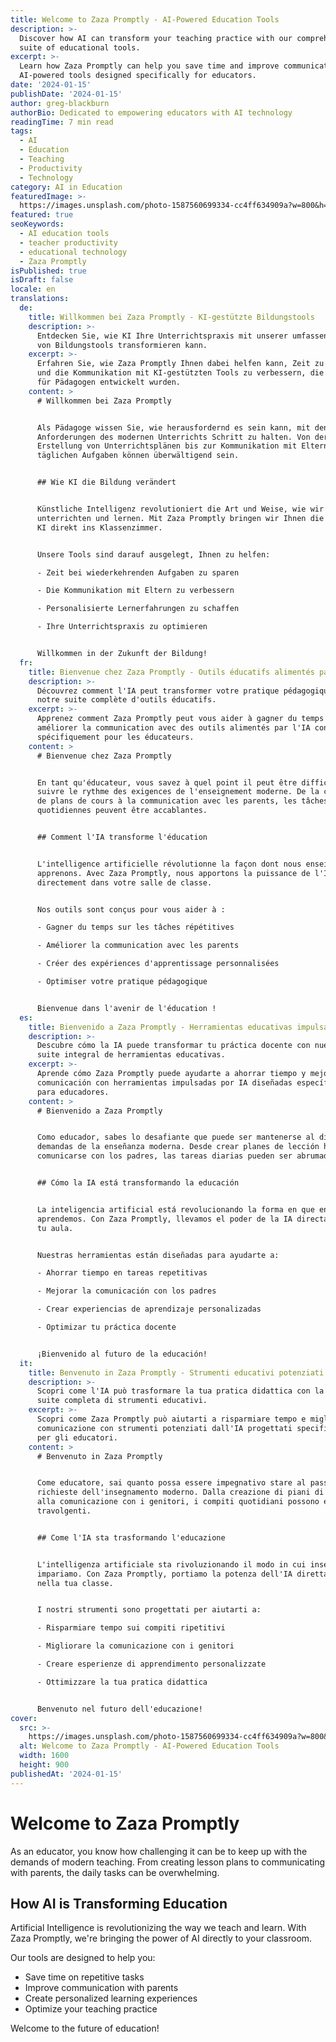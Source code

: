 ```yaml
---
title: Welcome to Zaza Promptly - AI-Powered Education Tools
description: >-
  Discover how AI can transform your teaching practice with our comprehensive
  suite of educational tools.
excerpt: >-
  Learn how Zaza Promptly can help you save time and improve communication with
  AI-powered tools designed specifically for educators.
date: '2024-01-15'
publishDate: '2024-01-15'
author: greg-blackburn
authorBio: Dedicated to empowering educators with AI technology
readingTime: 7 min read
tags:
  - AI
  - Education
  - Teaching
  - Productivity
  - Technology
category: AI in Education
featuredImage: >-
  https://images.unsplash.com/photo-1587560699334-cc4ff634909a?w=800&h=400&fit=crop
featured: true
seoKeywords:
  - AI education tools
  - teacher productivity
  - educational technology
  - Zaza Promptly
isPublished: true
isDraft: false
locale: en
translations:
  de:
    title: Willkommen bei Zaza Promptly - KI-gestützte Bildungstools
    description: >-
      Entdecken Sie, wie KI Ihre Unterrichtspraxis mit unserer umfassenden Suite
      von Bildungstools transformieren kann.
    excerpt: >-
      Erfahren Sie, wie Zaza Promptly Ihnen dabei helfen kann, Zeit zu sparen
      und die Kommunikation mit KI-gestützten Tools zu verbessern, die speziell
      für Pädagogen entwickelt wurden.
    content: >
      # Willkommen bei Zaza Promptly


      Als Pädagoge wissen Sie, wie herausfordernd es sein kann, mit den
      Anforderungen des modernen Unterrichts Schritt zu halten. Von der
      Erstellung von Unterrichtsplänen bis zur Kommunikation mit Eltern - die
      täglichen Aufgaben können überwältigend sein.


      ## Wie KI die Bildung verändert


      Künstliche Intelligenz revolutioniert die Art und Weise, wie wir
      unterrichten und lernen. Mit Zaza Promptly bringen wir Ihnen die Kraft der
      KI direkt ins Klassenzimmer.


      Unsere Tools sind darauf ausgelegt, Ihnen zu helfen:

      - Zeit bei wiederkehrenden Aufgaben zu sparen

      - Die Kommunikation mit Eltern zu verbessern

      - Personalisierte Lernerfahrungen zu schaffen

      - Ihre Unterrichtspraxis zu optimieren


      Willkommen in der Zukunft der Bildung!
  fr:
    title: Bienvenue chez Zaza Promptly - Outils éducatifs alimentés par l'IA
    description: >-
      Découvrez comment l'IA peut transformer votre pratique pédagogique avec
      notre suite complète d'outils éducatifs.
    excerpt: >-
      Apprenez comment Zaza Promptly peut vous aider à gagner du temps et à
      améliorer la communication avec des outils alimentés par l'IA conçus
      spécifiquement pour les éducateurs.
    content: >
      # Bienvenue chez Zaza Promptly


      En tant qu'éducateur, vous savez à quel point il peut être difficile de
      suivre le rythme des exigences de l'enseignement moderne. De la création
      de plans de cours à la communication avec les parents, les tâches
      quotidiennes peuvent être accablantes.


      ## Comment l'IA transforme l'éducation


      L'intelligence artificielle révolutionne la façon dont nous enseignons et
      apprenons. Avec Zaza Promptly, nous apportons la puissance de l'IA
      directement dans votre salle de classe.


      Nos outils sont conçus pour vous aider à :

      - Gagner du temps sur les tâches répétitives

      - Améliorer la communication avec les parents

      - Créer des expériences d'apprentissage personnalisées

      - Optimiser votre pratique pédagogique


      Bienvenue dans l'avenir de l'éducation !
  es:
    title: Bienvenido a Zaza Promptly - Herramientas educativas impulsadas por IA
    description: >-
      Descubre cómo la IA puede transformar tu práctica docente con nuestra
      suite integral de herramientas educativas.
    excerpt: >-
      Aprende cómo Zaza Promptly puede ayudarte a ahorrar tiempo y mejorar la
      comunicación con herramientas impulsadas por IA diseñadas específicamente
      para educadores.
    content: >
      # Bienvenido a Zaza Promptly


      Como educador, sabes lo desafiante que puede ser mantenerse al día con las
      demandas de la enseñanza moderna. Desde crear planes de lección hasta
      comunicarse con los padres, las tareas diarias pueden ser abrumadoras.


      ## Cómo la IA está transformando la educación


      La inteligencia artificial está revolucionando la forma en que enseñamos y
      aprendemos. Con Zaza Promptly, llevamos el poder de la IA directamente a
      tu aula.


      Nuestras herramientas están diseñadas para ayudarte a:

      - Ahorrar tiempo en tareas repetitivas

      - Mejorar la comunicación con los padres

      - Crear experiencias de aprendizaje personalizadas

      - Optimizar tu práctica docente


      ¡Bienvenido al futuro de la educación!
  it:
    title: Benvenuto in Zaza Promptly - Strumenti educativi potenziati dall'IA
    description: >-
      Scopri come l'IA può trasformare la tua pratica didattica con la nostra
      suite completa di strumenti educativi.
    excerpt: >-
      Scopri come Zaza Promptly può aiutarti a risparmiare tempo e migliorare la
      comunicazione con strumenti potenziati dall'IA progettati specificamente
      per gli educatori.
    content: >
      # Benvenuto in Zaza Promptly


      Come educatore, sai quanto possa essere impegnativo stare al passo con le
      richieste dell'insegnamento moderno. Dalla creazione di piani di lezione
      alla comunicazione con i genitori, i compiti quotidiani possono essere
      travolgenti.


      ## Come l'IA sta trasformando l'educazione


      L'intelligenza artificiale sta rivoluzionando il modo in cui insegniamo e
      impariamo. Con Zaza Promptly, portiamo la potenza dell'IA direttamente
      nella tua classe.


      I nostri strumenti sono progettati per aiutarti a:

      - Risparmiare tempo sui compiti ripetitivi

      - Migliorare la comunicazione con i genitori

      - Creare esperienze di apprendimento personalizzate

      - Ottimizzare la tua pratica didattica


      Benvenuto nel futuro dell'educazione!
cover:
  src: >-
    https://images.unsplash.com/photo-1587560699334-cc4ff634909a?w=800&h=400&fit=crop
  alt: Welcome to Zaza Promptly - AI-Powered Education Tools
  width: 1600
  height: 900
publishedAt: '2024-01-15'
---
```


# Welcome to Zaza Promptly

As an educator, you know how challenging it can be to keep up with the demands of modern teaching. From creating lesson plans to communicating with parents, the daily tasks can be overwhelming.

## How AI is Transforming Education

Artificial Intelligence is revolutionizing the way we teach and learn. With Zaza Promptly, we're bringing the power of AI directly to your classroom.

Our tools are designed to help you:
- Save time on repetitive tasks
- Improve communication with parents
- Create personalized learning experiences
- Optimize your teaching practice

Welcome to the future of education!

